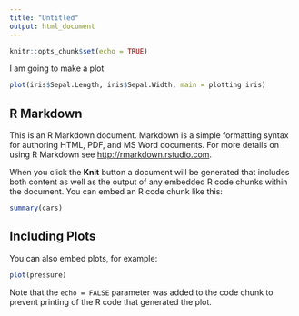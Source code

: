 ```yaml
---
title: "Untitled"
output: html_document
---
```


```r
knitr::opts_chunk$set(echo = TRUE)
```
I am going to make a plot

```r
plot(iris$Sepal.Length, iris$Sepal.Width, main = plotting iris)
```







## R Markdown

This is an R Markdown document. Markdown is a simple formatting syntax for authoring HTML, PDF, and MS Word documents. For more details on using R Markdown see <http://rmarkdown.rstudio.com>.

When you click the **Knit** button a document will be generated that includes both content as well as the output of any embedded R code chunks within the document. You can embed an R code chunk like this:

```r
summary(cars)
```

## Including Plots

You can also embed plots, for example:

```r
plot(pressure)
```

Note that the `echo = FALSE` parameter was added to the code chunk to prevent printing of the R code that generated the plot.
